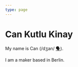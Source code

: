 ```yaml
---
type: page
---
```


# Can Kutlu Kinay

My name is Can (/dʒan/ [🗣️](https://www.howtopronounce.com/turkish/can)).

I am a maker based in Berlin.
